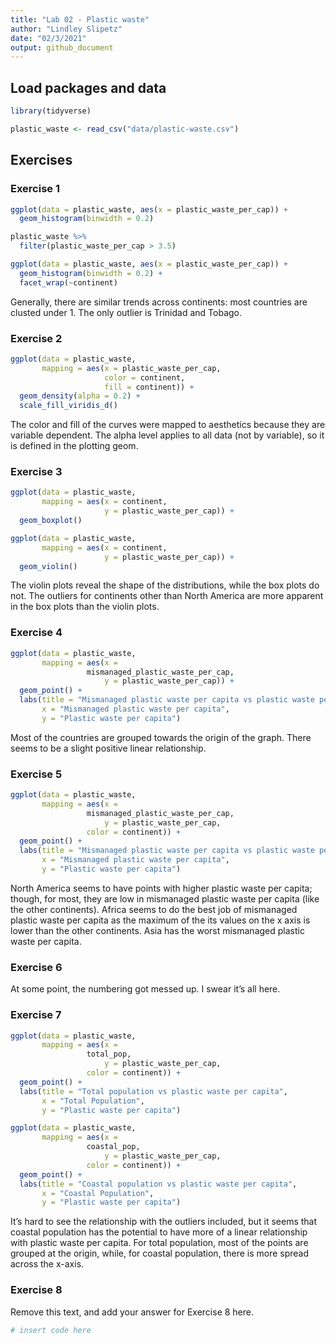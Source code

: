 ```yaml
---
title: "Lab 02 - Plastic waste"
author: "Lindley Slipetz"
date: "02/3/2021"
output: github_document
---
```


## Load packages and data

```r
library(tidyverse) 
```

```r
plastic_waste <- read_csv("data/plastic-waste.csv")
```

## Exercises

### Exercise 1


```r
ggplot(data = plastic_waste, aes(x = plastic_waste_per_cap)) +
  geom_histogram(binwidth = 0.2)
```

```r
plastic_waste %>%
  filter(plastic_waste_per_cap > 3.5)
```

```r
ggplot(data = plastic_waste, aes(x = plastic_waste_per_cap)) +
  geom_histogram(binwidth = 0.2) +
  facet_wrap(~continent)
```

Generally, there are similar trends across continents: most countries are clusted under 1. The only outlier is Trinidad and Tobago.

### Exercise 2

```r
ggplot(data = plastic_waste, 
       mapping = aes(x = plastic_waste_per_cap, 
                     color = continent, 
                     fill = continent)) +
  geom_density(alpha = 0.2) +
  scale_fill_viridis_d()
```



The color and fill of the curves were mapped to aesthetics because they are variable dependent. The alpha level applies to all data (not by variable), so it is defined in the plotting geom.

### Exercise 3

```r
ggplot(data = plastic_waste, 
       mapping = aes(x = continent, 
                     y = plastic_waste_per_cap)) +
  geom_boxplot()
```

```r
ggplot(data = plastic_waste, 
       mapping = aes(x = continent, 
                     y = plastic_waste_per_cap)) +
  geom_violin()
```


The violin plots reveal the shape of the distributions, while the box plots do not. The outliers for continents other than North America are more apparent in the box plots than the violin plots.



### Exercise 4
```r
ggplot(data = plastic_waste, 
       mapping = aes(x =       
                 mismanaged_plastic_waste_per_cap,
                     y = plastic_waste_per_cap)) +
  geom_point() +
  labs(title = "Mismanaged plastic waste per capita vs plastic waste per capita",
       x = "Mismanaged plastic waste per capita",
       y = "Plastic waste per capita")
```

Most of the countries are grouped towards the origin of the graph. There seems to be a slight positive linear relationship. 


### Exercise 5

```r
ggplot(data = plastic_waste, 
       mapping = aes(x =       
                 mismanaged_plastic_waste_per_cap,
                     y = plastic_waste_per_cap,
                 color = continent)) +
  geom_point() +
  labs(title = "Mismanaged plastic waste per capita vs plastic waste per capita",
       x = "Mismanaged plastic waste per capita",
       y = "Plastic waste per capita")
```

North America seems to have points with higher plastic waste per capita; though, for most, they are low in mismanaged plastic waste per capita (like the other continents). Africa seems to do the best job of mismanaged plastic waste per capita as the maximum of the its values on the x axis is lower than the other continents. Asia has the worst mismanaged plastic waste per capita. 

### Exercise 6

At some point, the numbering got messed up. I swear it's all here.

### Exercise 7


```r
ggplot(data = plastic_waste, 
       mapping = aes(x =       
                 total_pop,
                     y = plastic_waste_per_cap,
                 color = continent)) +
  geom_point() +
  labs(title = "Total population vs plastic waste per capita",
       x = "Total Population",
       y = "Plastic waste per capita")
```


```r
ggplot(data = plastic_waste, 
       mapping = aes(x =       
                 coastal_pop,
                     y = plastic_waste_per_cap,
                 color = continent)) +
  geom_point() +
  labs(title = "Coastal population vs plastic waste per capita",
       x = "Coastal Population",
       y = "Plastic waste per capita")
```

It's hard to see the relationship with the outliers included, but it seems that coastal population has the potential to have more of a linear relationship with plastic waste per capita. For total population, most of the points are grouped at the origin, while, for coastal population, there is more spread across the x-axis.

### Exercise 8

Remove this text, and add your answer for Exercise 8 here.

```r
# insert code here
```
